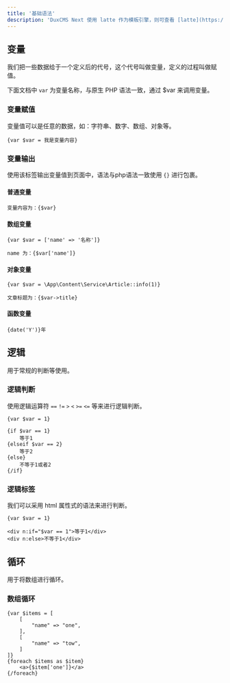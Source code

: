 ```yaml
---
title: '基础语法'
description: 'DuxCMS Next 使用 latte 作为模板引擎，则可查看 [latte](https://latte.nette.org/en/tags#toc-var-default) 文档获取全部标签的使用方法，下面介绍 DuxCMS 中常用的标签。'
---
```


## 变量

我们把一些数据给于一个定义后的代号，这个代号叫做变量，定义的过程叫做赋值。

下面文档中 `var` 为变量名称，与原生 PHP 语法一致，通过 $var 来调用变量。


### 变量赋值

变量值可以是任意的数据，如：字符串、数字、数组、对象等。

```latte
{var $var = 我是变量内容}
```


### 变量输出

使用该标签输出变量值到页面中，语法与php语法一致使用 `{}` 进行包裹。

#### 普通变量
```latte
变量内容为：{$var}
```

#### 数组变量
```latte
{var $var = ['name' => '名称']}

name 为：{$var['name']}
```

#### 对象变量
```latte
{var $var = \App\Content\Service\Article::info(1)}

文章标题为：{$var->title}
```

#### 函数变量

```latte
{date('Y')}年
```

## 逻辑

用于常规的判断等使用。

### 逻辑判断

使用逻辑运算符 `==` `!=` `>` `<` `>=` `<=` 等来进行逻辑判断。

```latte
{var $var = 1}

{if $var == 1}
	等于1
{elseif $var == 2}
	等于2
{else}
	不等于1或者2
{/if}
```

### 逻辑标签

我们可以采用 html 属性式的语法来进行判断。

```latte
{var $var = 1}

<div n:if="$var == 1">等于1</div>
<div n:else>不等于1</div>
```


## 循环

用于将数组进行循环。

### 数组循环

```latte
{var $items = [
	[
		"name" => "one",
	],
	[
		"name" => "tow",
	]
]}
{foreach $items as $item}
	<a>{$item['one']}</a>
{/foreach}
```